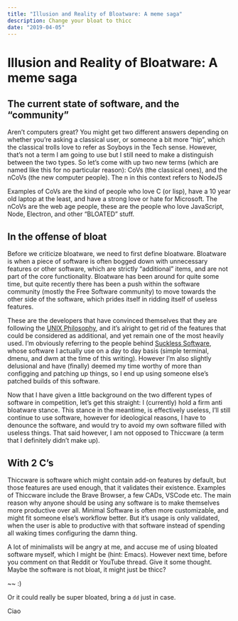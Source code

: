 ```yaml
---
title: "Illusion and Reality of Bloatware: A meme saga"
description: Change your bloat to thicc
date: "2019-04-05"
---
```

# Illusion and Reality of Bloatware: A meme saga


## The current state of software, and the "community"

Aren't computers great? You might get two different answers depending on whether you're asking a classical user, or someone a bit more "hip", which the classical trolls love to refer as Soyboys in the Tech sense. However, that's not a term I am going to use but I still need to make a distinguish between the two types. So let's come with up two new terms (which are named like this for no particular reason): CoVs (the classical ones), and the nCoVs (the new computer people). The n in this context refers to NodeJS


Examples of CoVs are the kind of people who love C (or lisp), have a 10 year old laptop at the least, and have a strong love or hate for Microsoft. The nCoVs are the web age people, these are the people who love JavaScript, Node, Electron, and other "BLOATED" stuff.


## In the offense of bloat

Before we criticize bloatware, we need to first define bloatware. Bloatware is when a piece of software is often bogged down with unnecessary features or other software, which are strictly "additional" items, and are not part of the core functionality. Bloatware has been around for quite some time, but quite recently there has been a push within the software community (mostly the Free Software community) to move towards the other side of the software, which prides itself in ridding itself of useless features.


These are the developers that have convinced themselves that they are following the [UNIX Philosophy](https://homepage.cs.uri.edu/~thenry/resources/unix_art/ch01s06.html), and it's alright to get rid of the features that could be considered as additional, and yet remain one of the most heavily used. I'm obviously referring to the people behind [Suckless Software](https://suckless.org/), whose software I actually use on a day to day basis (simple terminal, dmenu, and dwm at the time of this writing). However I'm also slightly delusional and have (finally) deemed my time worthy of more than configging and patching up things, so I end up using someone else's patched builds of this software.


Now that I have given a little background on the two different types of software in competition, let's get this straight: I (currently) hold a firm anti bloatware stance. This stance in the meantime, is effectively useless, I'll still continue to use software, however for ideological reasons, I have to denounce the software, and would try to avoid my own software filled with useless things. That said however, I am not opposed to Thiccware (a term that I definitely didn't make up).

## With 2 C's
Thiccware is software which might contain add-on features by default, but those features are used enough, that it validates their existence. Examples of Thiccware include the Brave Browser, a few CADs, VSCode etc. The main reason why anyone should be using any software is to make themselves more productive over all. Minimal Software is often more customizable, and might fit someone else's workflow better. But it's usage is only validated, when the user is able to productive with that software instead of spending all waking times configuring the damn thing.

A lot of minimalists will be angry at me, and accuse me of using bloated software myself, which I might be (hint: Emacs). However next time, before you comment on that Reddit or YouTube thread. Give it some thought. Maybe the software is not bloat, it might just be thicc?

~~ :)

Or it could really be super bloated, bring a `dd` just in case.

Ciao


